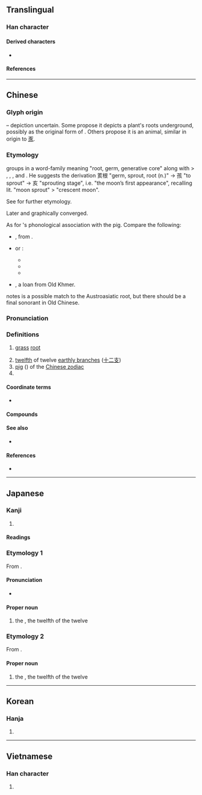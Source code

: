 {{character info}}
==Translingual==
{{stroke order|type=animate}}

===Han character===
{{Han char|rn=8|rad=亠|as=04|sn=6|four=00802|canj=YVHO|ids=⿳亠⿸𠃋丿人}}

====Derived characters====
* {{l|mul|[[侅]] [[孩]] [[咳]] [[垓]] [[陔]] [[姟]] [[峐]] [[㤥]] [[㧡]] [[核]] [[胲]] [[晐]] [[烗]] [[畡]] [[硋]] [[䀭]] [[絯]] [[㚊]] [[該]]([[该]]) [[賅]]([[赅]]) [[豥]] [[輆]] [[䠹]] [[𨠳]] [[䤤]] [[䬵]] [[駭]]([[骇]]) [[骸]] [[刻]] [[劾]] [[郂]] [[欬]] [[㱾]] [[頦]]([[颏]]) [[奒]] [[荄]] [[氦]] [[痎]] [[閡]]([[阂]]) [[賌]] [[餩]]}}

====References====
{{Han ref|kx=0088.080|dkj=00292|dj=0186.010|hdz=10283.050|uh=4EA5}}

----

==Chinese==
{{zh-forms|ss=⿻⿻一𠃋人|alt=㐪,𠀅,𢁓,𢁳,𠦇}}

===Glyph origin===
{{Han etym}}
{{liushu|p}} – depiction uncertain. Some propose it depicts a plant's roots underground, possibly as the original form of {{och-l|荄}}. Others propose it is an animal, similar in origin to [[豕]].

===Etymology===
{{zh-ref|Smith (2011)}} groups {{och-l|亥}} in a word-family meaning "root, germ, generative core" along with {{och-l|荄|tr=*kɯ:|grassroot}} > {{och-l|根|root}}, {{och-l|核|id=2|germ, kernel}}, {{och-l|骸|(human) bones}}, and {{och-l|孩|child}}. He suggests the derivation 荄根 "germ, sprout, root (n.)" → 孩 "to sprout" → 亥 "sprouting stage", i.e. "the moon’s first appearance", recalling {{zh-l|月芽}} lit. "moon sprout" > "crescent moon".

See {{zh-l|核}} for further etymology.

Later {{zh-l|亥}} and {{zh-l|豕|pig}} graphically converged.

As for {{och-l|亥}}'s phonological association with the pig. Compare the following:
* {{cog|km|កុរ||year of the pig}}, from {{cog|okz-A|kur}}.
* {{cog|mkh-vie-pro|*guːrʔ|t=pig; pork}} or {{m|mkh-vie-pro|*kuːrʔ|t=pig; pork}}:
** {{cog|vi|cúi||''(archaic)'' pig}}
** {{cog|mtq|củi|tr=kuːj³|t=pig}}
** {{cog|scb|cûl|tr=kûːl|t=pig}}
* {{cog|th|กุน||year of the pig}}, a loan from Old Khmer.
{{zh-ref|Ferlus (2013)}} notes {{och-l|亥}} is a possible match to the Austroasiatic root, but there should be a final sonorant in Old Chinese.

===Pronunciation===
{{zh-pron
|m=hài
|c=hoi6
|h=pfs=hoi
|j=hai3
|mn=qz:hǎi/tw,xm,zz:hāi
|mn-t=hai6
|w=3hhe
|mc=y
|oc=y
|cat=n
}}

===Definitions===
{{zh-hanzi}}

# {{lb|zh|obsolete}} [[grass]] [[root]]
# [[twelfth]] of twelve [[earthly branch]]es ([[十二支]])
# [[pig]] ({{zh-l|*豬}}) of the [[W:Chinese zodiac|Chinese zodiac]]
# {{surname|zh}}

====Coordinate terms====
* {{list:earthly branches/zh}}

====Compounds====
{{zh-der|亥豕|亥市|亥時|俄亥俄|亥豕魯魚|魯魚亥豕|辛亥革命}}

====See also====
* {{zh-l|豕}}

====References====
* {{thcwd|2051}}

{{C|zh|Earthly branches}}

----

==Japanese==

===Kanji===
{{ja-kanji|grade=|rs=亠04}}

# {{rfdef|ja|sort=亠04}}

====Readings====
{{ja-readings
|goon=がい
|kanon=かい
|kun=い-<ゐ-
}}

===Etymology 1===
{{ja-kanjitab|い|yomi=k}}
{{wp|lang=ja}}
From {{m|ja|猪|tr=inoshishi, i||[[boar]]}}.

====Pronunciation====
{{ja-pron|acc=1|acc2=0|y=k|い}}
* {{hmp|ja|sort=い|イ|井|胆|猪|豬|堰|藺|伊|夷|衣|医|易|威|胃|帷|異|偉|意|緯|彝}}

====Proper noun====
{{ja-pos|proper|い|hhira=ゐ}}

# the {{w|Pig (zodiac)|Boar}}, the twelfth of the twelve {{w|Earthly Branches}}

===Etymology 2===
{{ja-kanjitab|がい|yomi=o}}
From {{der|ja|ltc|亥|tr=hoj<sup>X</sup>|sort=かい'}}.

====Proper noun====
{{ja-pos|proper|がい}}

# the {{w|Pig (zodiac)|Boar}}, the twelfth of the twelve {{w|Earthly Branches}}

{{cln|ja|words with multiple readings}}
{{topics|ja|Earthly branches|sort=い}}

----

==Korean==

===Hanja===
{{ko-hanja|해}}

# {{rfdef|ko|sort=亠04}}

----

==Vietnamese==

===Han character===
{{vi-readings|reading=hợi|rs=亠04}}

# {{rfdef|vi|sort=亠04}}